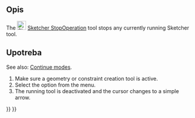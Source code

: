 <languages/>

{{Docnav
|[[Sketcher_RenderingOrder|Rendering Order]]
|[[Sketcher_CreatePoint|Point]]
|[[Sketcher_Workbench|Sketcher]]
|IconL=Sketcher_RenderingOrder.svg‎
|IconR=Sketcher_CreatePoint.svg
|IconC=Workbench_Sketcher.svg
}}

{{GuiCommand
|Name=Sketcher StopOperation
|MenuLocation=Sketch → Stop Operation
|Workbenches=[[Sketcher_Workbench|Sketcher]]
}}

<span id="Description"></span>
== Opis ==

The [[Image:Sketcher_StopOperation.svg|24px]] [[Sketcher_StopOperation|Sketcher StopOperation]] tool stops any currently running Sketcher tool.

<span id="Usage"></span>
==Upotreba==

See also: [[Sketcher_Workbench#Continue_modes|Continue modes]].

# Make sure a geometry or constraint creation tool is active.
# Select the {{MenuCommand|Sketch → [[Image:Sketcher_StopOperation.svg|16px]] Stop Operation}} option from the menu.
# The running tool is deactivated and the cursor changes to a simple arrow.


{{Docnav
|[[Sketcher_RenderingOrder|Rendering Order]]
|[[Sketcher_CreatePoint|Point]]
|[[Sketcher_Workbench|Sketcher]]
|IconL=Sketcher_RenderingOrder.svg‎
|IconR=Sketcher_CreatePoint.svg
|IconC=Workbench_Sketcher.svg
}}

{{Sketcher_Tools_navi{{#translation:}}}}
{{Userdocnavi{{#translation:}}}}